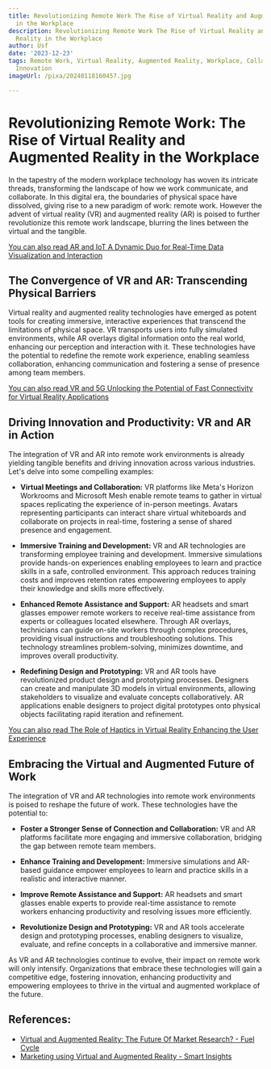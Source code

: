 ```yaml
---
title: Revolutionizing Remote Work The Rise of Virtual Reality and Augmented Reality
  in the Workplace
description: Revolutionizing Remote Work The Rise of Virtual Reality and Augmented
  Reality in the Workplace
author: Usf
date: '2023-12-23'
tags: Remote Work, Virtual Reality, Augmented Reality, Workplace, Collaboration, Productivity,
  Innovation
imageUrl: /pixa/20240118160457.jpg

---
```

# Revolutionizing Remote Work: The Rise  of  Virtual Reality and Augmented Reality in the Workplace

In the tapestry of the modern workplace technology has  woven its intricate threads,  transforming the landscape of how we work communicate, and  collaborate. In this digital era, the boundaries of physical space have  dissolved, giving rise to  a new paradigm of work: remote work. However the advent of virtual reality (VR) and  augmented reality  (AR) is poised to further  revolutionize this remote work landscape,  blurring the lines between the virtual and the tangible.

[You can also read  AR and IoT A  Dynamic Duo for Real-Time  Data Visualization and Interaction](AR%20and%20IoT%20A%20Dynamic%20Duo%20for%20Real-Time%20Data%20Visualization%20and%20Interaction)


## The Convergence of VR and AR: Transcending Physical Barriers

Virtual reality and augmented reality technologies  have emerged as potent tools for creating immersive, interactive experiences that transcend the limitations of  physical space. VR transports users into fully simulated environments, while AR overlays digital information onto the  real world, enhancing our perception and  interaction with it. These technologies have the potential to redefine the remote work experience,  enabling seamless collaboration,  enhancing communication and fostering a sense of presence among team members.

[You can also read VR and 5G Unlocking the Potential of Fast Connectivity for Virtual Reality Applications](VR%20and%205G%20Unlocking%20the%20Potential%20of%20Fast%20Connectivity%20for%20Virtual%20Reality%20Applications)


## Driving  Innovation and Productivity: VR and AR in Action

The integration of VR and AR into remote work environments is already yielding tangible  benefits and driving innovation across various  industries. Let's delve into some compelling examples:

* **Virtual Meetings and Collaboration:** VR platforms like  Meta's Horizon Workrooms and Microsoft Mesh enable remote teams to gather in virtual  spaces replicating the experience of in-person meetings. Avatars representing participants  can interact share  virtual whiteboards and collaborate on projects in real-time, fostering a sense of shared presence and engagement.

* **Immersive Training and Development:** VR and  AR technologies are transforming employee training and development. Immersive  simulations provide hands-on experiences enabling employees to learn  and practice skills in a safe,  controlled environment. This approach reduces training costs and improves  retention rates empowering employees to apply  their knowledge and skills more effectively.

*  **Enhanced Remote Assistance and Support:** AR headsets and smart glasses empower remote  workers to receive real-time assistance from experts or colleagues  located elsewhere. Through AR  overlays, technicians can guide on-site  workers through complex procedures, providing visual instructions and troubleshooting solutions. This technology streamlines problem-solving, minimizes downtime,  and improves overall productivity.

* **Redefining Design and Prototyping:** VR and AR  tools have revolutionized product design and prototyping processes.  Designers can  create and manipulate 3D models in  virtual environments, allowing stakeholders to visualize and evaluate concepts collaboratively. AR  applications enable designers to project digital prototypes onto physical objects facilitating rapid iteration and refinement.

[You  can also read The Role of Haptics in  Virtual Reality Enhancing the User Experience](The%20Role%20of%20Haptics%20in%20Virtual%20Reality%20Enhancing%20the%20User%20Experience)


##  Embracing the Virtual and Augmented Future of  Work

The integration of VR and AR technologies into remote work environments  is poised to reshape the future of work. These technologies have the potential to:

* **Foster a Stronger Sense of Connection and Collaboration:** VR and AR platforms facilitate more  engaging and immersive  collaboration, bridging the gap between remote team members.

* **Enhance Training and  Development:** Immersive  simulations and AR-based guidance empower employees to learn and practice skills  in a realistic and interactive manner.

* **Improve Remote Assistance  and Support:** AR headsets and smart glasses enable experts to  provide real-time assistance to remote workers enhancing productivity and resolving issues more efficiently.

* **Revolutionize Design and Prototyping:** VR and AR tools accelerate design and prototyping processes, enabling designers to visualize, evaluate, and refine concepts  in a  collaborative and immersive manner.

As VR and AR technologies continue  to evolve, their impact on remote work will only intensify. Organizations that embrace these technologies will gain a competitive  edge, fostering innovation, enhancing productivity and empowering employees to thrive  in the virtual and augmented workplace of the future.

## References:
- [Virtual and Augmented Reality: The Future Of Market Research? - Fuel Cycle](https://fuelcycle.com/blog/virtual-and-augmented-reality-the-future-of-market-research/)
- [Marketing using Virtual and Augmented Reality - Smart Insights](https://www.smartinsights.com/tag/marketing-using-virtual-and-augmented-reality/)
